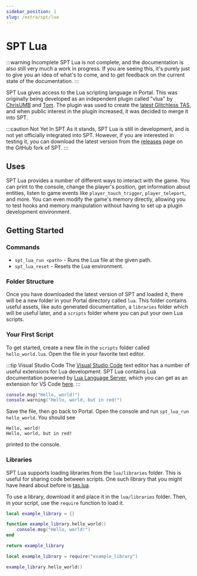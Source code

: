 ```yaml
---
sidebar_position: 1
slug: /extra/spt/lua
---
```


# SPT Lua

:::warning Incomplete
SPT Lua is not complete, and the documentation is also still very much a work in progress. If you are seeing this,
it's purely just to give you an idea of what's to come, and to get feedback on the current state of the documentation.
:::

SPT Lua gives access to the Lua scripting language in Portal. This was originally being developed as an independent plugin
called "vlua" by [ChrisUMB](https://github.com/ChrisUMB/) and [Tom](https://github.com/timtomtim7/). The plugin was used
to create the [latest Glitchless TAS](https://www.youtube.com/watch?v=zQsHq6vshOA), and when public interest in the plugin
increased, it was decided to merge it into SPT.

:::caution Not Yet In SPT
As it stands, SPT Lua is still in development, and is not yet officially integrated into SPT. However, if you are interested in
testing it, you can download the latest version from the [releases](https://github.com/ChrisUMB/SourcePauseTool-vlua/releases) page on the GitHub fork of SPT.
:::

## Uses

SPT Lua provides a number of different ways to interact with the game. You can print to the console, change the player's
position, get information about entities, listen to game events like `player_touch_trigger`, `player_teleport`, and more.
You can even modify the game's memory directly, allowing you to test hooks and memory manipulation without having to
set up a plugin development environment.

## Getting Started

### Commands

- `spt_lua_run <path>` - Runs the Lua file at the given path.
- `spt_lua_reset` - Resets the Lua environment.

### Folder Structure

Once you have downloaded the latest version of SPT and loaded it, there will be a new folder in your Portal directory
called `lua`. This folder contains useful assets, like auto generated documentation, a `libraries` folder which will
be useful later, and a `scripts` folder where you can put your own Lua scripts.


### Your First Script

To get started, create a new file in the `scripts` folder called `hello_world.lua`. Open the file in your favorite text
editor.

:::tip Visual Studio Code
The [Visual Studio Code](https://code.visualstudio.com/) text editor has a number of useful extensions for Lua development.
SPT Lua contains Lua documentation powered by [Lua Language Server](https://github.com/LuaLS/lua-language-server), which
you can get as an extension for VS Code [here](https://marketplace.visualstudio.com/items?itemName=sumneko.lua).
:::

```lua title="portal/lua/scripts/hello_world.lua"
console.msg("Hello, world!")
console.warning("Hello, world, but in red!")
```

Save the file, then go back to Portal. Open the console and run `spt_lua_run hello_world`. You should see
```
Hello, world!
Hello, world, but in red!
```
printed to the console.

### Libraries

SPT Lua supports loading libraries from the `lua/libraries` folder. This is useful for sharing code between scripts.
One such library that you might have heard about before is [tas.lua](https://github.com/ChrisUMB/portal-lua-tas).

To use a library, download it and place it in the `lua/libraries` folder. Then, in your script, use the `require`
function to load it.

```lua title="portal/lua/libraries/example_library.lua"
local example_library = {}

function example_library.hello_world()
    console.msg("Hello, world!")
end

return example_library
```

```lua title="portal/lua/scripts/tas_example.lua"
local example_library = require("example_library")

example_library.hello_world()
```